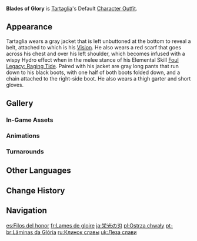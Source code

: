 {{Outfit Infobox
|id           = 203300
|image        = <gallery>
Character Tartaglia Full Wish.png|Wish
Character Tartaglia Game.png|In-Game
</gallery>
|character    = Tartaglia
|type         = Default
|description  = Tartaglia's outfit. Illustrious attire that signifies Childe's position as the eleventh Fatui Harbinger.
|obtain       = Unlocked upon obtaining character
}}
'''Blades of Glory''' is [[Tartaglia]]'s Default [[Character Outfit]].

==Appearance==
<!-- Keep appearance section short and concise. Limit to 1-2 paragraphs (preferably 1 paragraph) with 3-4 sentences each. -->
Tartaglia wears a gray jacket that is left unbuttoned at the bottom to reveal a belt, attached to which is his {{Hydro}} [[Vision]]. He also wears a red scarf that goes across his chest and over his left shoulder, which becomes infused with a wispy Hydro effect when in the melee stance of his Elemental Skill [[Foul Legacy: Raging Tide]].  Paired with his jacket are gray long pants that run down to his black boots, with one half of both boots folded down, and a chain attached to the right-side boot. He also wears a thigh garter and short gloves.

==Gallery==
===In-Game Assets===
{{Assets/Outfit|Blades of Glory|nomain=1}}

===Animations===
{{Preview/CharacterAnimations|Tartaglia|nocaption=1}}

===Turnarounds===
{{Turnarounds}}

==Other Languages==
{{Other Languages
|en      = Blades of Glory
|zhs     = 荣光之刃
|zhs_rm  = Róngguāng zhī Rèn
|zht     = 榮光之刃
|zht_rm  = Róngguāng zhī Rèn
|zh_tl   = Blades of Glory
|ja      = 栄光の刃
|ja_rm   = Eikou no Ha
|ja_tl   = Blades of Glory
|ko      = 영광의 칼날
|ko_rm   = Yeonggwang-ui Kalnal
|ko_tl   = Blades of Glory
|es      = Filos del honor
|es_tl   = Blades of Honor
|fr      = Lames de gloire
|fr_tl   = Blades of Glory
|ru      = Клинок славы
|ru_tl   = The Blade of Glory
|th      = ประกายแห่งความรุ่งโรจน์
|th_rm   = Pra-kai haeng Khwam-rung-rot
|th_tl   = Flash of Glory
|vi      = Dao Vinh Quang
|vi_tl   = Knife of Glory
|de      = Klingen des Ruhmes
|de_tl   = Blades of Glory
|id      = Blades of Glory
|pt      = Lâminas da Glória
|pt_tl   = Blades of Glory
|tr      = Şanlı Kılıçlar
|tr_tl   = Glorious Swords
|it      = Lame di gloria
|it_tl   = Blades of Glory
}}

==Change History==
{{Change History|1.1}}

==Navigation==
{{Dressing Room Navbox|type=outfit}}

[[es:Filos del honor]]
[[fr:Lames de gloire]]
[[ja:栄光の刃]]
[[pl:Ostrza chwały]]
[[pt-br:Lâminas da Glória]]
[[ru:Клинок славы]]
[[uk:Леза слави]]